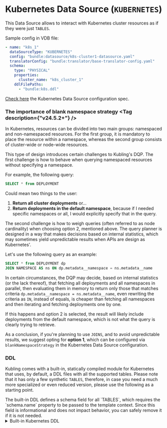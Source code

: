 
# Kubernetes Data Source (`KUBERNETES`)

This Data Source allows to interact with Kubernetes cluster resources as if they were just `TABLES`.

Sample config in VDB file:
```yaml
- name: "k8s_1"
  dataSourceType: "KUBERNETES"
  config: "bundle:datasource/k8s-cluster1-datasource.yaml"
  translatorConfig: "bundle:translator/base-translator-config.yaml"
  schema:
    type: "PHYSICAL"
    properties:
      cluster_name: "k8s_cluster_1"
    ddlFilePaths:
      - "bundle:k8s.ddl"
```

[Check here](/schemas#kubernetes-data-source-configuration) the Kubernetes Data Source configuration spec.

### The importance of blank namespace strategy <Tag description={"v24.5.2+"} />

In Kubernetes, resources can be divided into two main groups: namespaced and non-namespaced resources. For the first group, it is mandatory to place the resource within a namespace, whereas the second group consists of cluster-wide or node-wide resources.

This type of design introduces certain challenges to Kubling's DQP. The first challenge is how to behave when querying namespaced resources without specifying a namespace.

For example, the following query:
```sql
SELECT * from DEPLOYMENT
```

 Could mean two things to the user:
1. **Return all cluster deployments** or...
2. **Return deployments in the default namespace**, because if I needed specific namespaces or all, I would explicitly specify that in the query.

The second challenge is how to weigh queries (often referred to as node cardinality) when choosing option 2, mentioned above. 
The query planner is designed in a way that makes decisions based on internal statistics, which may sometimes yield unpredictable results when APIs are design as Kubernetes'.

Let's use the following query as an example:
```sql
SELECT * from DEPLOYMENT dp
JOIN NAMESPACE AS ns ON dp.metadata__namespace = ns.metadata__name 
```

In certain circumstances, the DQP may decide, based on internal statistics (or the lack thereof), that fetching all deployments and all namespaces in parallel, 
then evaluating them in memory to return only those that matches criteria `dp.metadata__namespace = ns.metadata__name`, even rewriting the criteria as `IN`, instead of equals, 
is cheaper than fetching all namespaces and then iterating and fetching deployments one by one.

If this happens and option 2 is selected, the result will likely include deployments from the default namespace, which is not what the query is clearly trying to retrieve.

As a conclusion, if you're planning to use `JOINS`, and to avoid unpredictable results, we suggest opting for **option 1**, which can be configured via `blankNamespaceStrategy` in
the Kubernetes Data Source configuration.

### DDL

Kubling comes with a built-in, statically compiled module for Kubernetes that uses, by default, a DDL files with all the supported tables.
Please note that it has only a few synthetic `TABLES`, therefore, in case you need a much more specialized or even reduced version, please use the
following as a starting point.

<Callout type='info'>
  The built-in DDL defines a schema field for all `TABLES`, which requires the `schema.name` property to be passed to the template context. 
  Since this field is informational and does not impact behavior, you can safely remove it if it is not needed.
</Callout>

<details>
<summary>Built-in Kubernetes DDL</summary>
```sql showLineNumbers copy
CREATE FOREIGN TABLE NODE
(
    clusterName string OPTIONS(val_constant '{{ schema.properties.cluster_name }}'),
    schema string OPTIONS(val_constant '{{ schema.name }}'),
    metadata__name string,
    metadata__labels json OPTIONS(parser_format 'asJsonPretty'),

    spec__configSource json OPTIONS(parser_format 'asJsonPretty'),
    spec__externalID string,
    spec__podCIDR string,
    spec__podCIDRs string,
    spec__providerID string,
    spec__unschedulable boolean,
    spec__additionalProperties json OPTIONS(parser_format 'asJsonPretty'),

    status__addresses json OPTIONS(parser_format 'asJsonPretty'),
    status__allocatable json OPTIONS(parser_format 'asJsonPretty'),
    status__capacity json OPTIONS(parser_format 'asJsonPretty'),
    status__conditions json OPTIONS(parser_format 'asJsonPretty'),
    status__config json OPTIONS(parser_format 'asJsonPretty'),
    status__daemonEndpoints json OPTIONS(parser_format 'asJsonPretty'),
    status__images json OPTIONS(parser_format 'asJsonPretty'),
    status__nodeInfo json OPTIONS(parser_format 'asJsonPretty'),
    status__phase string,
    status__volumesAttached json OPTIONS(parser_format 'asJsonPretty'),
    status__volumesInUse json,
    status__additionalProperties json OPTIONS(parser_format 'asJsonPretty'),

    identifier string NOT NULL OPTIONS(val_pk 'clusterName+metadata__name' ),
    PRIMARY KEY(identifier),

    UNIQUE(clusterName, metadata__name)
)
OPTIONS(updatable true,
        supports_idempotency false,
        tags 'kubernetes;{{ schema.properties.cluster_name }};node');

CREATE FOREIGN TABLE NODE_CONDITIONS
(
    clusterName string OPTIONS(val_variable 'cluster_name'),
    clusterUrl string OPTIONS(val_constant '{{ schema.properties.kubernetes_api_url }}'),
    metadata__name string NOT NULL OPTIONS(synthetic_type 'parent'),
    metadata__namespace string OPTIONS(synthetic_type 'parent'),

    lastTransitionTime timestamp,
    lastUpdateTime timestamp,
    message string,
    reason string,
    status string,
    type string
)
OPTIONS(updatable false,
    synthetic_parent '{{ schema.name }}.NODE',
    synthetic_path 'status__conditions',
    tags 'kubernetes;{{ schema.properties.cluster_name }};node;conditions');


CREATE FOREIGN TABLE NAMESPACE
(
    clusterName string OPTIONS(val_constant '{{ schema.properties.cluster_name }}'),
    schema string OPTIONS(val_constant '{{ schema.name }}'),
    metadata__name string,
    metadata__labels json OPTIONS(parser_format 'asJsonPretty'),
    status__phase string,

    identifier string NOT NULL OPTIONS(val_pk 'clusterName+metadata__name' ),
    PRIMARY KEY(identifier),
    UNIQUE(clusterName, metadata__name)
)
OPTIONS(updatable true,
        supports_idempotency false,
        tags 'kubernetes;{{ schema.properties.cluster_name }};namespace');

CREATE FOREIGN TABLE POD
(
    clusterName string OPTIONS(val_constant '{{ schema.properties.cluster_name }}'),
    schema string OPTIONS(val_constant '{{ schema.name }}'),
    metadata__name string,
    metadata__namespace string,
    metadata__labels json OPTIONS(parser_format 'asJsonPretty'),

    spec__activeDeadlineSeconds long,
    spec__affinity json,
    spec__containers json OPTIONS(parser_format 'asJsonPretty'),
    spec__nodeName string,
    spec__restartPolicy string,
    spec__tolerations json OPTIONS(parser_format 'asJsonPretty'),
    spec__volumes json OPTIONS(parser_format 'asJsonPretty'),
    spec__additionalProperties json OPTIONS(parser_format 'asJsonPretty'),

    status__message string,
    status__nominatedNodeName string,
    status__phase string,
    status__podIP string,
    status__reason string,
    status__startTime timestamp,
    status__conditions json OPTIONS(parser_format 'asJsonPretty'),
    status__containerStatuses json OPTIONS(parser_format 'asJsonPretty'),
    status__initContainerStatuses json OPTIONS(parser_format 'asJsonPretty'),
    status__ephemeralContainerStatuses json OPTIONS(parser_format 'asJsonPretty'),
    status__resourceClaimStatuses json OPTIONS(parser_format 'asJsonPretty'),

    identifier string NOT NULL OPTIONS(val_pk 'clusterName+metadata__namespace+metadata__name' ),
    PRIMARY KEY(identifier),
    UNIQUE(clusterName, metadata__namespace, metadata__name)
)
OPTIONS(updatable true,
        supports_idempotency false,
        tags 'kubernetes;{{ schema.properties.cluster_name }};pod');

CREATE FOREIGN TABLE POD_CONTAINER
(
    clusterName string OPTIONS(val_constant '{{ schema.properties.cluster_name }}'),
    schema string OPTIONS(val_constant '{{ schema.name }}'),
    metadata__name string NOT NULL OPTIONS(synthetic_type 'parent'),
    metadata__namespace string OPTIONS(synthetic_type 'parent'),
    metadata__labels json OPTIONS(synthetic_type 'parent'),
    pod_identifier string NOT NULL OPTIONS(synthetic_type 'parent', synthetic_parent_field 'identifier'),

    image string NOT NULL,
    name string NOT NULL,
    command json,
    volumeMounts json,
    resources__requests json,
    resources__limits json,
    UNIQUE(metadata__namespace, metadata__name, name)
)
  OPTIONS(updatable true,
        synthetic_parent '{{ schema.name }}.POD',
        synthetic_path 'spec__containers',
        synthetic_allow_bulk_insert false,
        tags 'kubernetes;{{ schema.properties.cluster_name }};pod;container');

CREATE FOREIGN TABLE POD_STATUS_CONDITION
(
    clusterName string OPTIONS(val_constant '{{ schema.properties.cluster_name }}'),
    schema string OPTIONS(val_constant '{{ schema.name }}'),
    metadata__name string NOT NULL OPTIONS(synthetic_type 'parent'),
    metadata__namespace string OPTIONS(synthetic_type 'parent'),
    metadata__labels json OPTIONS(synthetic_type 'parent'),
    pod_identifier string NOT NULL OPTIONS(synthetic_type 'parent', synthetic_parent_field 'identifier'),

    lastTransitionTime timestamp,
    status string,
    type string

)
OPTIONS(updatable false,
        synthetic_parent '{{ schema.name }}.POD',
        synthetic_path 'status__conditions',
        synthetic_allow_bulk_insert false,
        tags 'kubernetes;{{ schema.properties.cluster_name }};pod;status');

CREATE FOREIGN TABLE POD_CONTAINER_VOLS
(
    clusterName string OPTIONS(val_constant '{{ schema.properties.cluster_name }}'),
    schema string OPTIONS(val_constant '{{ schema.name }}'),
    metadata__name string NOT NULL OPTIONS(synthetic_type 'parent'),
    metadata__namespace string OPTIONS(synthetic_type 'parent'),
    metadata__labels json OPTIONS(synthetic_type 'parent'),
    containerName string OPTIONS(synthetic_type 'parent_array_key', synthetic_parent_field 'name'),
    containerImage string OPTIONS(synthetic_type 'parent_array_key', synthetic_parent_field 'image'),
    pod_identifier string NOT NULL OPTIONS(synthetic_type 'parent', synthetic_parent_field 'identifier'),

    mountPath string NOT NULL,
    name string NOT NULL,
    readOnly boolean,
    identifier string OPTIONS(val_pk 'pod_identifier+containerName+name'),
    PRIMARY KEY(identifier),
    UNIQUE(metadata__namespace, metadata__name, containerName, name)
)
  OPTIONS(updatable true,
        synthetic_parent '{{ schema.name }}.POD_CONTAINER',
        synthetic_path 'volumeMounts',
        synthetic_allow_bulk_insert false,
        tags 'kubernetes;{{ schema.properties.cluster_name }};pod;container;vols');

CREATE FOREIGN TABLE POD_CONTAINER_STATUS
(
    clusterName string OPTIONS(val_constant '{{ schema.properties.cluster_name }}'),
    schema string OPTIONS(val_constant '{{ schema.name }}'),
    metadata__name string NOT NULL OPTIONS(synthetic_type 'parent'),
    metadata__namespace string OPTIONS(synthetic_type 'parent'),
    metadata__labels json OPTIONS(synthetic_type 'parent'),
    pod_identifier string NOT NULL OPTIONS(synthetic_type 'parent', synthetic_parent_field 'identifier'),

    name string,
    ready boolean,
    started boolean,
    restartCount integer,
    allocatedResources json OPTIONS(parser_format 'asJsonPretty'),
    containerID string,
    image string,
    imageID string,
    lastState json OPTIONS(parser_format 'asJsonPretty'),
    state json OPTIONS(parser_format 'asJsonPretty'),
    resources json OPTIONS(parser_format 'asJsonPretty'),

    identifier string OPTIONS(val_pk 'clusterName+metadata__namespace+metadata__name+name' ),
    PRIMARY KEY(identifier)
)
OPTIONS(updatable false,
        synthetic_parent '{{ schema.name }}.POD',
        synthetic_path 'status__containerStatuses',
        synthetic_allow_bulk_insert false,
        tags 'kubernetes;{{ schema.properties.cluster_name }};pod;container;status');

CREATE FOREIGN TABLE POD_EPHEMERAL_CONTAINER_STATUS
(
    clusterName string OPTIONS(val_constant '{{ schema.properties.cluster_name }}'),
    schema string OPTIONS(val_constant '{{ schema.name }}'),
    metadata__name string NOT NULL OPTIONS(synthetic_type 'parent'),
    metadata__namespace string OPTIONS(synthetic_type 'parent'),
    metadata__labels json OPTIONS(synthetic_type 'parent'),
    pod_identifier string NOT NULL OPTIONS(synthetic_type 'parent', synthetic_parent_field 'identifier'),

    name string,
    ready boolean,
    started boolean,
    restartCount integer,
    allocatedResources json OPTIONS(parser_format 'asJsonPretty'),
    containerID string,
    image string,
    imageID string,
    lastState json OPTIONS(parser_format 'asJsonPretty'),
    state json OPTIONS(parser_format 'asJsonPretty'),
    resources json OPTIONS(parser_format 'asJsonPretty'),

    identifier string OPTIONS(val_pk 'clusterName+metadata__namespace+metadata__name+name' ),
    PRIMARY KEY(identifier)
)
OPTIONS(updatable false,
        synthetic_parent '{{ schema.name }}.POD',
        synthetic_path 'status__ephemeralContainerStatuses',
        synthetic_allow_bulk_insert false,
        tags 'kubernetes;{{ schema.properties.cluster_name }};pod;container;status;ephemeral');

CREATE FOREIGN TABLE POD_INIT_CONTAINER_STATUS
(
    clusterName string OPTIONS(val_constant '{{ schema.properties.cluster_name }}'),
    schema string OPTIONS(val_constant '{{ schema.name }}'),
    metadata__name string NOT NULL OPTIONS(synthetic_type 'parent'),
    metadata__namespace string OPTIONS(synthetic_type 'parent'),
    metadata__labels json OPTIONS(synthetic_type 'parent'),
    pod_identifier string NOT NULL OPTIONS(synthetic_type 'parent', synthetic_parent_field 'identifier'),

    name string,
    ready boolean,
    started boolean,
    restartCount integer,
    allocatedResources json OPTIONS(parser_format 'asJsonPretty'),
    containerID string,
    image string,
    imageID string,
    lastState json OPTIONS(parser_format 'asJsonPretty'),
    state json OPTIONS(parser_format 'asJsonPretty'),
    resources json OPTIONS(parser_format 'asJsonPretty'),

    identifier string OPTIONS(val_pk 'clusterName+metadata__namespace+metadata__name+name' ),
    PRIMARY KEY(identifier)
)
OPTIONS(updatable false,
        synthetic_parent '{{ schema.name }}.POD',
        synthetic_path 'status__initContainerStatuses',
        synthetic_allow_bulk_insert false,
        tags 'kubernetes;{{ schema.properties.cluster_name }};pod;container;status;init');


CREATE FOREIGN TABLE DEPLOYMENT
(
    clusterName string OPTIONS(val_constant '{{ schema.properties.cluster_name }}'),
    schema string OPTIONS(val_constant '{{ schema.name }}'),
    metadata__name string,
    metadata__namespace string,
    metadata__uid string,
    metadata__labels json OPTIONS(parser_format 'asJsonPretty'),
    spec__template__spec__containers json OPTIONS(parser_format 'asJsonPretty'),
    spec__selector__matchLabels json OPTIONS(parser_format 'asJsonPretty'),
    spec__template__metadata__labels json OPTIONS(parser_format 'asJsonPretty'),
    status__conditions json OPTIONS(parser_format 'asJsonPretty'),
    status__availableReplicas integer,
    status__readyReplicas integer,
    status__replicas integer,
    status__updatedReplicas integer,
    identifier string NOT NULL OPTIONS(val_pk 'clusterName+metadata__namespace+metadata__name' ),
    PRIMARY KEY(identifier),
    UNIQUE(clusterName, metadata__namespace, metadata__name)
)
OPTIONS(updatable true,
        supports_idempotency false,
        tags 'kubernetes;{{ schema.properties.cluster_name }};deployment');

CREATE FOREIGN TABLE DEPLOYMENT_CONDITIONS
(
    clusterName string OPTIONS(val_constant '{{ schema.properties.cluster_name }}'),
    schema string OPTIONS(val_constant '{{ schema.name }}'),
    metadata__name string NOT NULL OPTIONS(synthetic_type 'parent'),
    metadata__namespace string OPTIONS(synthetic_type 'parent'),
    metadata__uid string OPTIONS(synthetic_type 'parent'),

    lastTransitionTime timestamp,
    lastUpdateTime timestamp,
    message string,
    reason string,
    status string,
    type string
)
  OPTIONS(updatable false,
        synthetic_parent '{{ schema.name }}.DEPLOYMENT',
        synthetic_path 'status__conditions',
        tags 'kubernetes;{{ schema.properties.cluster_name }};deployment;conditions');

CREATE FOREIGN TABLE DEPLOYMENT_CONTAINER
(
    clusterName string OPTIONS(val_constant '{{ schema.properties.cluster_name }}'),
    schema string OPTIONS(val_constant '{{ schema.name }}'),
    metadata__name string NOT NULL OPTIONS(synthetic_type 'parent'),
    metadata__namespace string OPTIONS(synthetic_type 'parent'),
    metadata__labels string OPTIONS(updatable false, synthetic_type 'parent'),
    metadata__uid string OPTIONS(synthetic_type 'parent'),

    image string NOT NULL,
    name string NOT NULL,
    command json,
    volumeMounts json,
    identifier string OPTIONS(val_pk 'clusterName+metadata__namespace+metadata__name+name' ),
    PRIMARY KEY(identifier),
    UNIQUE(metadata__namespace, metadata__name, name)
)
  OPTIONS(updatable true,
        synthetic_parent '{{ schema.name }}.DEPLOYMENT',
        synthetic_path 'spec__template__spec__containers',
        synthetic_allow_bulk_insert false,
        tags 'kubernetes;{{ schema.properties.cluster_name }};deployment;container');

CREATE FOREIGN TABLE DEPLOYMENT_CONTAINER_VOLS
(
    clusterName string OPTIONS(val_constant '{{ schema.properties.cluster_name }}'),
    schema string OPTIONS(val_constant '{{ schema.name }}'),
    metadata__name string NOT NULL OPTIONS(synthetic_type 'parent'),
    metadata__namespace string OPTIONS(synthetic_type 'parent'),
    metadata__labels string OPTIONS(synthetic_type 'parent'),
    metadata__uid string OPTIONS(synthetic_type 'parent'),
    containerName string OPTIONS(synthetic_type 'parent_array_key', synthetic_parent_field 'name'),
    containerImage string OPTIONS(synthetic_type 'parent_array_key', synthetic_parent_field 'image'),

    mountPath string NOT NULL,
    name string NOT NULL,
    readOnly boolean,
    identifier string OPTIONS(val_pk 'clusterName+metadata__namespace+metadata__name+containerName+name' ),
    PRIMARY KEY(identifier),
    UNIQUE(metadata__namespace, metadata__name, containerName, name)
)
  OPTIONS(updatable true,
        synthetic_parent '{{ schema.name }}.DEPLOYMENT_CONTAINER',
        synthetic_path 'volumeMounts',
        synthetic_allow_bulk_insert false,
        tags 'kubernetes;{{ schema.properties.cluster_name }};deployment;container;vols');

CREATE FOREIGN TABLE PERSISTENT_VOLUME
(
    clusterName string OPTIONS(val_constant '{{ schema.properties.cluster_name }}'),
    schema string OPTIONS(val_constant '{{ schema.name }}'),
    metadata__name string,
    metadata__namespace string,
    metadata__labels json OPTIONS(parser_format 'asJsonPretty'),

    spec__accessModes json,
    spec__azureDisk json OPTIONS(parser_format 'asJsonPretty'),
    spec__azureFile json OPTIONS(parser_format 'asJsonPretty'),
    spec__capacity json OPTIONS(parser_format 'asJsonPretty'),
    spec__csi json OPTIONS(parser_format 'asJsonPretty'),
    spec__hostPath json OPTIONS(parser_format 'asJsonPretty'),
    spec__local json OPTIONS(parser_format 'asJsonPretty'),
    spec__nodeAffinity json OPTIONS(parser_format 'asJsonPretty'),
    spec__persistentVolumeReclaimPolicy string,
    spec__storageClassName string,
    spec__volumeAttributesClassName string,
    spec__volumeMode string,
    spec__additionalProperties json OPTIONS(parser_format 'asJsonPretty'),

    status__lastPhaseTransitionTime timestamp,
    status__message string,
    status__phase string,
    status__reason string,
    status__additionalProperties json OPTIONS(parser_format 'asJsonPretty'),

    identifier string NOT NULL OPTIONS(val_pk 'clusterName+metadata__namespace+metadata__name' ),
    PRIMARY KEY(identifier),
    UNIQUE(clusterName, metadata__namespace, metadata__name)
)
OPTIONS(updatable true,
        supports_idempotency false,
        tags 'kubernetes;{{ schema.properties.cluster_name }};pv');


CREATE FOREIGN TABLE PERSISTENT_VOLUME_CLAIM
(
    clusterName string OPTIONS(val_constant '{{ schema.properties.cluster_name }}'),
    schema string OPTIONS(val_constant '{{ schema.name }}'),
    metadata__name string,
    metadata__namespace string,
    metadata__labels json OPTIONS(parser_format 'asJsonPretty'),

    spec__accessModes json OPTIONS(parser_format 'asJsonPretty'),
    spec__dataSource json OPTIONS(parser_format 'asJsonPretty'),
    spec__dataSourceRef json OPTIONS(parser_format 'asJsonPretty'),
    spec__resources json OPTIONS(parser_format 'asJsonPretty'),
    spec__selector json OPTIONS(parser_format 'asJsonPretty'),
    spec__storageClassName string,
    spec__volumeAttributesClassName string,
    spec__volumeMode string,
    spec__volumeName string,

    status__accessModes json OPTIONS(parser_format 'asJsonPretty'),
    status__allocatedResourceStatuses json OPTIONS(parser_format 'asJsonPretty'),
    status__allocatedResources json OPTIONS(parser_format 'asJsonPretty'),
    status__capacity json OPTIONS(parser_format 'asJsonPretty'),
    status__conditions json OPTIONS(parser_format 'asJsonPretty'),
    status__currentVolumeAttributesClassName string,
    status__modifyVolumeStatus json OPTIONS(parser_format 'asJsonPretty'),
    status__phase string,

    identifier string NOT NULL OPTIONS(val_pk 'clusterName+metadata__namespace+metadata__name' ),
    PRIMARY KEY(identifier),
    UNIQUE(clusterName, metadata__namespace, metadata__name)
)
OPTIONS(updatable true,
        supports_idempotency false,
        tags 'kubernetes;{{ schema.properties.cluster_name }};pvc');


CREATE FOREIGN TABLE STATEFULSET
(
    clusterName string OPTIONS(val_constant '{{ schema.properties.cluster_name }}'),
    schema string OPTIONS(val_constant '{{ schema.name }}'),
    metadata__name string,
    metadata__namespace string,
    metadata__labels json OPTIONS(parser_format 'asJsonPretty'),

    spec__minReadySeconds integer,
    spec__ordinals json OPTIONS(parser_format 'asJsonPretty'),
    spec__persistentVolumeClaimRetentionPolicy json OPTIONS(parser_format 'asJsonPretty'),
    spec__podManagementPolicy string,
    spec__replicas integer,
    spec__revisionHistoryLimit integer,
    spec__serviceName string,
    spec__selector json OPTIONS(parser_format 'asJsonPretty'),
    spec__template json OPTIONS(parser_format 'asJsonPretty'),
    spec__updateStrategy json OPTIONS(parser_format 'asJsonPretty'),
    spec__volumeClaimTemplates json OPTIONS(parser_format 'asJsonPretty'),

    status__availableReplicas integer,
    status__collisionCount integer,
    status__conditions json OPTIONS(parser_format 'asJsonPretty'),
    status__currentReplicas integer,
    status__currentRevision string,
    status__observedGeneration long,
    status__readyReplicas integer,
    status__replicas integer,
    status__updateRevision string,
    status__updatedReplicas integer,

    identifier string NOT NULL OPTIONS(val_pk 'clusterName+metadata__namespace+metadata__name' ),
    PRIMARY KEY(identifier),

    UNIQUE(clusterName, metadata__namespace, metadata__name)
)
OPTIONS(updatable true,
        supports_idempotency false,
        tags 'kubernetes;{{ schema.properties.cluster_name }};statefulset');

CREATE FOREIGN TABLE SERVICE
(
    clusterName string OPTIONS(val_constant '{{ schema.properties.cluster_name }}'),
    schema string OPTIONS(val_constant '{{ schema.name }}'),
    metadata__name string,
    metadata__namespace string,
    metadata__labels json OPTIONS(parser_format 'asJsonPretty'),

    spec__clusterIP string,
    spec__clusterIPs json,
    spec__externalIPs json,
    spec__externalName string,
    spec__healthCheckNodePort integer,
    spec__loadBalancerClass string,
    spec__loadBalancerIP string,
    spec__ports json OPTIONS(parser_format 'asJsonPretty'),
    spec__selector json OPTIONS(parser_format 'asJsonPretty'),
    spec__type string,

    identifier string NOT NULL OPTIONS(val_pk 'clusterName+metadata__namespace+metadata__name' ),
    PRIMARY KEY(identifier),

    UNIQUE(clusterName, metadata__namespace, metadata__name)
)
OPTIONS(updatable true,
        supports_idempotency false,
        tags 'kubernetes;{{ schema.properties.cluster_name }};service');

CREATE FOREIGN TABLE NETWORK_INGRESS
(
    clusterName string OPTIONS(val_constant '{{ schema.properties.cluster_name }}'),
    schema string OPTIONS(val_constant '{{ schema.name }}'),
    metadata__name string,
    metadata__namespace string,
    metadata__labels json OPTIONS(parser_format 'asJsonPretty'),

    spec__backend json OPTIONS(parser_format 'asJsonPretty'),
    spec__ingressClassName string,
    spec__rules json OPTIONS(parser_format 'asJsonPretty'),
    spec__tls json OPTIONS(parser_format 'asJsonPretty'),

    status__loadBalancer json OPTIONS(parser_format 'asJsonPretty'),

    identifier string NOT NULL OPTIONS(val_pk 'clusterName+metadata__namespace+metadata__name' ),
    PRIMARY KEY(identifier),

    UNIQUE(clusterName, metadata__namespace, metadata__name)
)
OPTIONS(updatable true,
        supports_idempotency false,
        tags 'kubernetes;{{ schema.properties.cluster_name }};network;ingress');

CREATE FOREIGN TABLE NETWORK_POLICY
(
    clusterName string OPTIONS(val_constant '{{ schema.properties.cluster_name }}'),
    schema string OPTIONS(val_constant '{{ schema.name }}'),
    metadata__name string,
    metadata__namespace string,
    metadata__labels json OPTIONS(parser_format 'asJsonPretty'),

    spec__egress json OPTIONS(parser_format 'asJsonPretty'),
    spec__ingress json OPTIONS(parser_format 'asJsonPretty'),
    spec__podSelector json OPTIONS(parser_format 'asJsonPretty'),
    spec__policyTypes json,

    identifier string NOT NULL OPTIONS(val_pk 'clusterName+metadata__namespace+metadata__name' ),
    PRIMARY KEY(identifier),

    UNIQUE(clusterName, metadata__namespace, metadata__name)
)
OPTIONS(updatable true,
        supports_idempotency false,
        tags 'kubernetes;{{ schema.properties.cluster_name }};network;policy');

CREATE FOREIGN TABLE DAEMONSET
(
    clusterName string OPTIONS(val_constant '{{ schema.properties.cluster_name }}'),
    schema string OPTIONS(val_constant '{{ schema.name }}'),
    metadata__name string,
    metadata__namespace string,
    metadata__labels json OPTIONS(parser_format 'asJsonPretty'),

    spec__minReadySeconds integer,
    spec__revisionHistoryLimit integer,
    spec__selector json OPTIONS(parser_format 'asJsonPretty'),
    spec__template json OPTIONS(parser_format 'asJsonPretty'),
    spec__updateStrategy json OPTIONS(parser_format 'asJsonPretty'),

    status__collisionCount integer,
    status__conditions json OPTIONS(parser_format 'asJsonPretty'),
    status__currentNumberScheduled integer,
    status__desiredNumberScheduled integer,
    status__numberAvailable integer,
    status__numberMisscheduled integer,
    status__numberReady integer,
    status__numberUnavailable integer,
    status__observedGeneration long,
    status__updatedNumberScheduled integer,

    identifier string NOT NULL OPTIONS(val_pk 'clusterName+metadata__namespace+metadata__name' ),
    PRIMARY KEY(identifier),

    UNIQUE(clusterName, metadata__namespace, metadata__name)
)
OPTIONS(updatable true,
        supports_idempotency false,
        tags 'kubernetes;{{ schema.properties.cluster_name }};daemonset');

CREATE FOREIGN TABLE REPLICASET
(
    clusterName string OPTIONS(val_constant '{{ schema.properties.cluster_name }}'),
    schema string OPTIONS(val_constant '{{ schema.name }}'),
    metadata__name string,
    metadata__namespace string,
    metadata__labels json OPTIONS(parser_format 'asJsonPretty'),

    spec__minReadySeconds integer,
    spec__replicas integer,
    spec__selector json OPTIONS(parser_format 'asJsonPretty'),
    spec__template json OPTIONS(parser_format 'asJsonPretty'),

    status__availableReplicas integer,
    status__conditions json OPTIONS(parser_format 'asJsonPretty'),
    status__fullyLabeledReplicas integer,
    status__observedGeneration long,
    status__replicas integer,
    status__readyReplicas integer,

    identifier string NOT NULL OPTIONS(val_pk 'clusterName+metadata__namespace+metadata__name' ),
    PRIMARY KEY(identifier),

    UNIQUE(clusterName, metadata__namespace, metadata__name)
)
OPTIONS(updatable true,
        supports_idempotency false,
        tags 'kubernetes;{{ schema.properties.cluster_name }};replicaset');

CREATE FOREIGN TABLE SECRET
(
    clusterName string OPTIONS(val_constant '{{ schema.properties.cluster_name }}'),
    schema string OPTIONS(val_constant '{{ schema.name }}'),
    metadata__name string,
    metadata__namespace string,
    metadata__labels json OPTIONS(parser_format 'asJsonPretty'),

    stringData json OPTIONS(parser_format 'asJsonPretty'),
    data json OPTIONS(parser_format 'asJsonPretty'),
    immutable boolean,
    type string,

    identifier string NOT NULL OPTIONS(val_pk 'clusterName+metadata__namespace+metadata__name' ),
    PRIMARY KEY(identifier),

    UNIQUE(clusterName, metadata__namespace, metadata__name)
)
OPTIONS(updatable true,
        supports_idempotency false,
        tags 'kubernetes;{{ schema.properties.cluster_name }};secret');

CREATE FOREIGN TABLE CERTIFICATE
(
    clusterName string OPTIONS(val_constant '{{ schema.properties.cluster_name }}'),
    schema string OPTIONS(val_constant '{{ schema.name }}'),
    metadata__name string,
    metadata__labels json OPTIONS(parser_format 'asJsonPretty'),

    spec__expirationSeconds integer,
    spec__extra json OPTIONS(parser_format 'asJsonPretty'),
    spec__groups json,
    spec__request string,
    spec__signerName string,
    spec__uid string,
    spec__usages json,
    spec__username string,

    identifier string NOT NULL OPTIONS(val_pk 'clusterName+metadata__name' ),
    PRIMARY KEY(identifier),

    UNIQUE(clusterName, metadata__name)
)
OPTIONS(updatable true,
        supports_idempotency false,
        tags 'kubernetes;{{ schema.properties.cluster_name }};certificate');

CREATE FOREIGN TABLE ENDPOINT_SLICE
(
    clusterName string OPTIONS(val_constant '{{ schema.properties.cluster_name }}'),
    schema string OPTIONS(val_constant '{{ schema.name }}'),
    metadata__name string,
    metadata__namespace string,
    metadata__labels json OPTIONS(parser_format 'asJsonPretty'),

    addressType string,
    endpoints json OPTIONS(parser_format 'asJsonPretty'),
    ports json OPTIONS(parser_format 'asJsonPretty'),

    identifier string NOT NULL OPTIONS(val_pk 'clusterName+metadata__namespace+metadata__name' ),
    PRIMARY KEY(identifier),

    UNIQUE(clusterName, metadata__name)
)
OPTIONS(updatable true,
        supports_idempotency false,
        tags 'kubernetes;{{ schema.properties.cluster_name }};endpointslice');

CREATE FOREIGN TABLE RESOURCE_CLASS
(
    clusterName string OPTIONS(val_constant '{{ schema.properties.cluster_name }}'),
    schema string OPTIONS(val_constant '{{ schema.name }}'),
    metadata__name string,
    metadata__labels json OPTIONS(parser_format 'asJsonPretty'),

    driverName string,
    parametersRef json OPTIONS(parser_format 'asJsonPretty'),
    suitableNodes json OPTIONS(parser_format 'asJsonPretty'),

    identifier string NOT NULL OPTIONS(val_pk 'clusterName+metadata__name' ),
    PRIMARY KEY(identifier),

    UNIQUE(clusterName, metadata__name)
)
OPTIONS(updatable true,
        supports_idempotency false,
        tags 'kubernetes;{{ schema.properties.cluster_name }};resourceclass');

CREATE FOREIGN TABLE RESOURCE_CLAIM
(
    clusterName string OPTIONS(val_constant '{{ schema.properties.cluster_name }}'),
    schema string OPTIONS(val_constant '{{ schema.name }}'),
    metadata__name string,
    metadata__namespace string,
    metadata__labels json OPTIONS(parser_format 'asJsonPretty'),

    spec__allocationMode string,
    spec__resourceClassName string,
    spec__parametersRef json OPTIONS(parser_format 'asJsonPretty'),

    status__allocation json OPTIONS(parser_format 'asJsonPretty'),
    status__deallocationRequested boolean,
    status__driverName string,
    status__reservedFor json OPTIONS(parser_format 'asJsonPretty'),

    identifier string NOT NULL OPTIONS(val_pk 'clusterName+metadata__namespace+metadata__name' ),
    PRIMARY KEY(identifier),

    UNIQUE(clusterName, metadata__namespace, metadata__name)
)
OPTIONS(updatable true,
        supports_idempotency false,
        tags 'kubernetes;{{ schema.properties.cluster_name }};resourceclaim');

CREATE FOREIGN TABLE POD_SCHEDULING_CONTEXT
(
    clusterName string OPTIONS(val_constant '{{ schema.properties.cluster_name }}'),
    schema string OPTIONS(val_constant '{{ schema.name }}'),
    metadata__name string,
    metadata__namespace string,
    metadata__labels json OPTIONS(parser_format 'asJsonPretty'),

    spec__potentialNodes json OPTIONS(parser_format 'asJsonPretty'),
    spec__selectedNode string,

    status__resourceClaims json OPTIONS(parser_format 'asJsonPretty'),

    identifier string NOT NULL OPTIONS(val_pk 'clusterName+metadata__namespace+metadata__name' ),
    PRIMARY KEY(identifier),

    UNIQUE(clusterName, metadata__namespace, metadata__name)
)
OPTIONS(updatable true,
        supports_idempotency false,
        tags 'kubernetes;{{ schema.properties.cluster_name }};podschedulingcontext');

CREATE FOREIGN TABLE EVENT
(
    clusterName string OPTIONS(val_constant '{{ schema.properties.cluster_name }}'),
    schema string OPTIONS(val_constant '{{ schema.name }}'),
    metadata__name string,
    metadata__namespace string,
    metadata__labels json OPTIONS(parser_format 'asJsonPretty'),
    metadata__creationTimestamp timestamp,

    action string,
    deprecatedCount integer,
    deprecatedFirstTimestamp timestamp,
    deprecatedLastTimestamp timestamp,
    deprecatedSource json OPTIONS(parser_format 'asJsonPretty'),
    eventTime json,
    note string,
    reason string,
    regarding json OPTIONS(parser_format 'asJsonPretty'),
    related json OPTIONS(parser_format 'asJsonPretty'),
    reportingController string,
    reportingInstance string,
    series json OPTIONS(parser_format 'asJsonPretty'),
    type string,

    identifier string NOT NULL OPTIONS(val_pk 'clusterName+metadata__namespace+metadata__name' ),
    PRIMARY KEY(identifier),

    UNIQUE(clusterName, metadata__namespace, metadata__name)
)
OPTIONS(updatable true,
        supports_idempotency false,
        tags 'kubernetes;{{ schema.properties.cluster_name }};event');

CREATE FOREIGN TABLE FLOW_SCHEMA
(
    clusterName string OPTIONS(val_constant '{{ schema.properties.cluster_name }}'),
    schema string OPTIONS(val_constant '{{ schema.name }}'),
    metadata__name string,
    metadata__labels json OPTIONS(parser_format 'asJsonPretty'),

    spec__distinguisherMethod json OPTIONS(parser_format 'asJsonPretty'),
    spec__matchingPrecedence integer,
    spec__priorityLevelConfiguration json OPTIONS(parser_format 'asJsonPretty'),
    spec__rules json OPTIONS(parser_format 'asJsonPretty'),

    status__conditions json OPTIONS(parser_format 'asJsonPretty'),

    identifier string NOT NULL OPTIONS(val_pk 'clusterName+metadata__name' ),
    PRIMARY KEY(identifier),

    UNIQUE(clusterName, metadata__name)
)
OPTIONS(updatable true,
        supports_idempotency false,
        tags 'kubernetes;{{ schema.properties.cluster_name }};flowschema');

CREATE FOREIGN TABLE PRIORITY_LEVEL_CONFIGURATION
(
    clusterName string OPTIONS(val_constant '{{ schema.properties.cluster_name }}'),
    schema string OPTIONS(val_constant '{{ schema.name }}'),
    metadata__name string,
    metadata__labels json OPTIONS(parser_format 'asJsonPretty'),

    spec__exempt json OPTIONS(parser_format 'asJsonPretty'),
    spec__type string,
    spec__limited json OPTIONS(parser_format 'asJsonPretty'),

    status__conditions json OPTIONS(parser_format 'asJsonPretty'),

    identifier string NOT NULL OPTIONS(val_pk 'clusterName+metadata__name' ),
    PRIMARY KEY(identifier),

    UNIQUE(clusterName, metadata__name)
)
OPTIONS(updatable true,
        supports_idempotency false,
        tags 'kubernetes;{{ schema.properties.cluster_name }};prioritylevelconfiguration');

CREATE FOREIGN TABLE VALIDATING_WEBHOOK_CONFIGURATION
(
    clusterName string OPTIONS(val_constant '{{ schema.properties.cluster_name }}'),
    schema string OPTIONS(val_constant '{{ schema.name }}'),
    metadata__name string,
    metadata__labels json OPTIONS(parser_format 'asJsonPretty'),

    webhooks json OPTIONS(parser_format 'asJsonPretty'),

    identifier string NOT NULL OPTIONS(val_pk 'clusterName+metadata__name' ),
    PRIMARY KEY(identifier),

    UNIQUE(clusterName, metadata__name)
)
OPTIONS(updatable true,
        supports_idempotency false,
        tags 'kubernetes;{{ schema.properties.cluster_name }};validatingwebhookconfiguration');

CREATE FOREIGN TABLE MUTATING_WEBHOOK_CONFIGURATION
(
    clusterName string OPTIONS(val_constant '{{ schema.properties.cluster_name }}'),
    schema string OPTIONS(val_constant '{{ schema.name }}'),
    metadata__name string,
    metadata__labels json OPTIONS(parser_format 'asJsonPretty'),

    status__conditions json OPTIONS(parser_format 'asJsonPretty'),

    identifier string NOT NULL OPTIONS(val_pk 'clusterName+metadata__name' ),
    PRIMARY KEY(identifier),

    UNIQUE(clusterName, metadata__name)
)
OPTIONS(updatable true,
        supports_idempotency false,
        tags 'kubernetes;{{ schema.properties.cluster_name }};mutatingwebhookconfiguration');

CREATE FOREIGN TABLE HORIZONTAL_POD_AUTOSCALER
(
    clusterName string OPTIONS(val_constant '{{ schema.properties.cluster_name }}'),
    schema string OPTIONS(val_constant '{{ schema.name }}'),
    metadata__name string,
    metadata__namespace string,
    metadata__labels json OPTIONS(parser_format 'asJsonPretty'),

    spec__minReplicas integer,
    spec__maxReplicas integer,
    spec__metrics json OPTIONS(parser_format 'asJsonPretty'),
    spec__scaleTargetRef json OPTIONS(parser_format 'asJsonPretty'),

    status__conditions json OPTIONS(parser_format 'asJsonPretty'),
    status__currentMetrics json OPTIONS(parser_format 'asJsonPretty'),
    status__currentReplicas integer,
    status__desiredReplicas integer,
    status__lastScaleTime timestamp,
    status__observedGeneration long,

    identifier string NOT NULL OPTIONS(val_pk 'clusterName+metadata__namespace+metadata__name' ),
    PRIMARY KEY(identifier),

    UNIQUE(clusterName, metadata__namespace, metadata__name)
)
OPTIONS(updatable true,
        supports_idempotency false,
        tags 'kubernetes;{{ schema.properties.cluster_name }};horizontalpodautoscaler');

CREATE FOREIGN TABLE STORAGE_CLASS
(
    clusterName string OPTIONS(val_constant '{{ schema.properties.cluster_name }}'),
    schema string OPTIONS(val_constant '{{ schema.name }}'),
    metadata__name string,
    metadata__labels json OPTIONS(parser_format 'asJsonPretty'),

    allowVolumeExpansion boolean,
    allowedTopologies json OPTIONS(parser_format 'asJsonPretty'),
    mountOptions json OPTIONS(parser_format 'asJsonPretty'),
    parameters json OPTIONS(parser_format 'asJsonPretty'),
    provisioner string,
    reclaimPolicy string,
    volumeBindingMode string,

    identifier string NOT NULL OPTIONS(val_pk 'clusterName+metadata__name' ),
    PRIMARY KEY(identifier),

    UNIQUE(clusterName, metadata__name)
)
OPTIONS(updatable true,
        supports_idempotency false,
        tags 'kubernetes;{{ schema.properties.cluster_name }};storageclass');

CREATE FOREIGN TABLE CSI_DRIVER
(
    clusterName string OPTIONS(val_constant '{{ schema.properties.cluster_name }}'),
    schema string OPTIONS(val_constant '{{ schema.name }}'),
    metadata__name string,
    metadata__labels json OPTIONS(parser_format 'asJsonPretty'),

    spec__attachRequired boolean,
    spec__fsGroupPolicy string,
    spec__podInfoOnMount boolean,
    spec__requiresRepublish boolean,
    spec__seLinuxMount boolean,
    spec__storageCapacity boolean,
    spec__tokenRequests json OPTIONS(parser_format 'asJsonPretty'),
    spec__volumeLifecycleModes json OPTIONS(parser_format 'asJsonPretty'),

    identifier string NOT NULL OPTIONS(val_pk 'clusterName+metadata__name' ),
    PRIMARY KEY(identifier),

    UNIQUE(clusterName, metadata__name)
)
OPTIONS(updatable true,
        supports_idempotency false,
        tags 'kubernetes;{{ schema.properties.cluster_name }};csidriver');

CREATE FOREIGN TABLE CSI_NODE
(
    clusterName string OPTIONS(val_constant '{{ schema.properties.cluster_name }}'),
    schema string OPTIONS(val_constant '{{ schema.name }}'),
    metadata__name string,
    metadata__labels json OPTIONS(parser_format 'asJsonPretty'),

    spec__drivers json OPTIONS(parser_format 'asJsonPretty'),

    identifier string NOT NULL OPTIONS(val_pk 'clusterName+metadata__name' ),
    PRIMARY KEY(identifier),

    UNIQUE(clusterName, metadata__name)
)
OPTIONS(updatable true,
        supports_idempotency false,
        tags 'kubernetes;{{ schema.properties.cluster_name }};csinode');

CREATE FOREIGN TABLE CSI_STORAGE_CAPACITY
(
    clusterName string OPTIONS(val_constant '{{ schema.properties.cluster_name }}'),
    schema string OPTIONS(val_constant '{{ schema.name }}'),
    metadata__name string,
    metadata__namespace string,
    metadata__labels json OPTIONS(parser_format 'asJsonPretty'),

    capacity json OPTIONS(parser_format 'asJsonPretty'),
    maximumVolumeSize json OPTIONS(parser_format 'asJsonPretty'),
    nodeTopology json OPTIONS(parser_format 'asJsonPretty'),
    storageClassName string,

    identifier string NOT NULL OPTIONS(val_pk 'clusterName+metadata__namespace+metadata__name' ),
    PRIMARY KEY(identifier),

    UNIQUE(clusterName, metadata__namespace, metadata__name)
)
OPTIONS(updatable true,
        supports_idempotency false,
        tags 'kubernetes;{{ schema.properties.cluster_name }};csistoragecapacity');

CREATE FOREIGN TABLE VOLUME_ATTACHMENT
(
    clusterName string OPTIONS(val_constant '{{ schema.properties.cluster_name }}'),
    schema string OPTIONS(val_constant '{{ schema.name }}'),
    metadata__name string,
    metadata__labels json OPTIONS(parser_format 'asJsonPretty'),

    spec__attacher string,
    spec__nodeName string,
    spec__source json OPTIONS(parser_format 'asJsonPretty'),

    status__attachError json OPTIONS(parser_format 'asJsonPretty'),
    status__attached boolean,
    status__attachmentMetadata json OPTIONS(parser_format 'asJsonPretty'),
    status__detachError json OPTIONS(parser_format 'asJsonPretty'),

    identifier string NOT NULL OPTIONS(val_pk 'clusterName+metadata__name' ),
    PRIMARY KEY(identifier),

    UNIQUE(clusterName, metadata__name)
)
OPTIONS(updatable true,
        supports_idempotency false,
        tags 'kubernetes;{{ schema.properties.cluster_name }};volumeattachment');

CREATE FOREIGN TABLE JOB
(
    clusterName string OPTIONS(val_constant '{{ schema.properties.cluster_name }}'),
    schema string OPTIONS(val_constant '{{ schema.name }}'),
    metadata__name string,
    metadata__namespace string,
    metadata__labels json OPTIONS(parser_format 'asJsonPretty'),

    spec__activeDeadlineSeconds long,
    spec__backoffLimit integer,
    spec__backoffLimitPerIndex integer,
    spec__completionMode string,
    spec__completions integer,
    spec__manualSelector boolean,
    spec__maxFailedIndexes integer,
    spec__parallelism integer,
    spec__podFailurePolicy json OPTIONS(parser_format 'asJsonPretty'),
    spec__podReplacementPolicy string,
    spec__selector json OPTIONS(parser_format 'asJsonPretty'),
    spec__suspend boolean,
    spec__template json OPTIONS(parser_format 'asJsonPretty'),
    spec__ttlSecondsAfterFinished integer,

    status__active integer,
    status__completedIndexes string,
    status__completionTime timestamp,
    status__conditions json OPTIONS(parser_format 'asJsonPretty'),
    status__failed integer,
    status__failedIndexes string,
    status__ready integer,
    status__startTime timestamp,
    status__succeeded integer,
    status__terminating integer,
    status__uncountedTerminatedPods json OPTIONS(parser_format 'asJsonPretty'),

    identifier string NOT NULL OPTIONS(val_pk 'clusterName+metadata__namespace+metadata__name' ),
    PRIMARY KEY(identifier),

    UNIQUE(clusterName, metadata__namespace, metadata__name)
)
OPTIONS(updatable true,
        supports_idempotency false,
        tags 'kubernetes;{{ schema.properties.cluster_name }};job');

CREATE FOREIGN TABLE CRON_JOB
(
    clusterName string OPTIONS(val_constant '{{ schema.properties.cluster_name }}'),
    schema string OPTIONS(val_constant '{{ schema.name }}'),
    metadata__name string,
    metadata__namespace string,
    metadata__labels json OPTIONS(parser_format 'asJsonPretty'),

    spec__concurrencyPolicy string,
    spec__failedJobsHistoryLimit integer,
    spec__jobTemplate json OPTIONS(parser_format 'asJsonPretty'),
    spec__schedule string,
    spec__startingDeadlineSeconds long,
    spec__successfulJobsHistoryLimit integer,
    spec__suspend boolean,
    spec__timeZone string,

    status__active json OPTIONS(parser_format 'asJsonPretty'),
    status__lastScheduleTime timestamp,
    status__lastSuccessfulTime timestamp,

    identifier string NOT NULL OPTIONS(val_pk 'clusterName+metadata__namespace+metadata__name' ),
    PRIMARY KEY(identifier),

    UNIQUE(clusterName, metadata__namespace, metadata__name)
)
OPTIONS(updatable true,
        supports_idempotency false,
        tags 'kubernetes;{{ schema.properties.cluster_name }};cronjob');

CREATE FOREIGN TABLE POD_DISRUPT_BUDGET
(
    clusterName string OPTIONS(val_constant '{{ schema.properties.cluster_name }}'),
    schema string OPTIONS(val_constant '{{ schema.name }}'),
    metadata__name string,
    metadata__namespace string,
    metadata__labels json OPTIONS(parser_format 'asJsonPretty'),

    spec__maxUnavailable string,
    spec__minAvailable string,
    spec__unhealthyPodEvictionPolicy string,
    spec__selector json OPTIONS(parser_format 'asJsonPretty'),

    status__conditions json OPTIONS(parser_format 'asJsonPretty'),
    status__currentHealthy integer,
    status__desiredHealthy integer,
    status__disruptedPods json OPTIONS(parser_format 'asJsonPretty'),
    status__disruptionsAllowed integer,
    status__expectedPods integer,
    status__observedGeneration long,

    identifier string NOT NULL OPTIONS(val_pk 'clusterName+metadata__namespace+metadata__name' ),
    PRIMARY KEY(identifier),

    UNIQUE(clusterName, metadata__namespace, metadata__name)
)
OPTIONS(updatable true,
        supports_idempotency false,
        tags 'kubernetes;{{ schema.properties.cluster_name }};poddisruptbudget');

CREATE FOREIGN TABLE RBAC_ROLE
(
    clusterName string OPTIONS(val_constant '{{ schema.properties.cluster_name }}'),
    schema string OPTIONS(val_constant '{{ schema.name }}'),
    metadata__name string,
    metadata__namespace string,
    metadata__labels json OPTIONS(parser_format 'asJsonPretty'),

    rules json OPTIONS(parser_format 'asJsonPretty'),

    identifier string NOT NULL OPTIONS(val_pk 'clusterName+metadata__namespace+metadata__name' ),
    PRIMARY KEY(identifier),

    UNIQUE(clusterName, metadata__namespace, metadata__name)
)
OPTIONS(updatable true,
        supports_idempotency false,
        tags 'kubernetes;{{ schema.properties.cluster_name }};rbac;role');

CREATE FOREIGN TABLE RBAC_ROLE_BINDING
(
    clusterName string OPTIONS(val_constant '{{ schema.properties.cluster_name }}'),
    schema string OPTIONS(val_constant '{{ schema.name }}'),
    metadata__name string,
    metadata__namespace string,
    metadata__labels json OPTIONS(parser_format 'asJsonPretty'),

    roleRef json OPTIONS(parser_format 'asJsonPretty'),
    subjects json OPTIONS(parser_format 'asJsonPretty'),

    identifier string NOT NULL OPTIONS(val_pk 'clusterName+metadata__namespace+metadata__name' ),
    PRIMARY KEY(identifier),

    UNIQUE(clusterName, metadata__namespace, metadata__name)
)
OPTIONS(updatable true,
        supports_idempotency false,
        tags 'kubernetes;{{ schema.properties.cluster_name }};rbac;rolebinding');

CREATE FOREIGN TABLE RBAC_CLUSTER_ROLE
(
    clusterName string OPTIONS(val_constant '{{ schema.properties.cluster_name }}'),
    schema string OPTIONS(val_constant '{{ schema.name }}'),
    metadata__name string,
    metadata__labels json OPTIONS(parser_format 'asJsonPretty'),

    rules json OPTIONS(parser_format 'asJsonPretty'),

    identifier string NOT NULL OPTIONS(val_pk 'clusterName+metadata__name' ),
    PRIMARY KEY(identifier),

    UNIQUE(clusterName, metadata__name)
)
OPTIONS(updatable true,
        supports_idempotency false,
        tags 'kubernetes;{{ schema.properties.cluster_name }};rbac;clusterrole');

CREATE FOREIGN TABLE RBAC_CLUSTER_ROLE_BINDING
(
    clusterName string OPTIONS(val_constant '{{ schema.properties.cluster_name }}'),
    schema string OPTIONS(val_constant '{{ schema.name }}'),
    metadata__name string,
    metadata__labels json OPTIONS(parser_format 'asJsonPretty'),

    roleRef json OPTIONS(parser_format 'asJsonPretty'),
    subjects json OPTIONS(parser_format 'asJsonPretty'),

    identifier string NOT NULL OPTIONS(val_pk 'clusterName+metadata__name' ),
    PRIMARY KEY(identifier),

    UNIQUE(clusterName, metadata__name)
)
OPTIONS(updatable true,
        supports_idempotency false,
        tags 'kubernetes;{{ schema.properties.cluster_name }};rbac;clusterrolebinding');

CREATE FOREIGN TABLE PRIORITY_CLASS
(
    clusterName string OPTIONS(val_constant '{{ schema.properties.cluster_name }}'),
    schema string OPTIONS(val_constant '{{ schema.name }}'),
    metadata__name string,
    metadata__labels json OPTIONS(parser_format 'asJsonPretty'),

    description string,
    globalDefault boolean,
    preemptionPolicy string,
    "value" integer,

    identifier string NOT NULL OPTIONS(val_pk 'clusterName+metadata__name' ),
    PRIMARY KEY(identifier),

    UNIQUE(clusterName, metadata__name)
)
OPTIONS(updatable true,
        supports_idempotency false,
        tags 'kubernetes;{{ schema.properties.cluster_name }};priorityclass');

CREATE FOREIGN TABLE API_SERVICE
(
    clusterName string OPTIONS(val_constant '{{ schema.properties.cluster_name }}'),
    schema string OPTIONS(val_constant '{{ schema.name }}'),
    metadata__name string,
    metadata__labels json OPTIONS(parser_format 'asJsonPretty'),

    spec__caBundle string,
    spec__group string,
    spec__groupPriorityMinimum integer,
    spec__insecureSkipTLSVerify boolean,
    spec__service json OPTIONS(parser_format 'asJsonPretty'),
    spec__version string,
    spec__versionPriority integer,

    status__conditions json OPTIONS(parser_format 'asJsonPretty'),

    identifier string NOT NULL OPTIONS(val_pk 'clusterName+metadata__name' ),
    PRIMARY KEY(identifier),

    UNIQUE(clusterName, metadata__name)
)
OPTIONS(updatable true,
        supports_idempotency false,
        tags 'kubernetes;{{ schema.properties.cluster_name }};apiservice');

CREATE FOREIGN TABLE CONFIGMAP
(
    clusterName string OPTIONS(val_constant '{{ schema.properties.cluster_name }}'),
    schema string OPTIONS(val_constant '{{ schema.name }}'),
    metadata__name string,
    metadata__namespace string,
    metadata__labels json OPTIONS(parser_format 'asJsonPretty'),

    binaryData json OPTIONS(parser_format 'asJsonPretty'),
    data json OPTIONS(parser_format 'asJsonPretty'),
    immutable boolean,

    identifier string NOT NULL OPTIONS(val_pk 'clusterName+metadata__namespace+metadata__name' ),
    PRIMARY KEY(identifier),

    UNIQUE(clusterName, metadata__namespace, metadata__name)
)
OPTIONS(updatable true,
        supports_idempotency false,
        tags 'kubernetes;{{ schema.properties.cluster_name }};configmap');

CREATE FOREIGN TABLE LIMIT_RANGE
(
    clusterName string OPTIONS(val_constant '{{ schema.properties.cluster_name }}'),
    schema string OPTIONS(val_constant '{{ schema.name }}'),
    metadata__name string,
    metadata__namespace string,
    metadata__labels json OPTIONS(parser_format 'asJsonPretty'),

    spec__limits json OPTIONS(parser_format 'asJsonPretty'),

    identifier string NOT NULL OPTIONS(val_pk 'clusterName+metadata__namespace+metadata__name' ),
    PRIMARY KEY(identifier),

    UNIQUE(clusterName, metadata__namespace, metadata__name)
)
OPTIONS(updatable true,
        supports_idempotency false,
        tags 'kubernetes;{{ schema.properties.cluster_name }};limitrange');

CREATE FOREIGN TABLE LEASE
(
    clusterName string OPTIONS(val_constant '{{ schema.properties.cluster_name }}'),
    schema string OPTIONS(val_constant '{{ schema.name }}'),
    metadata__name string,
    metadata__namespace string,
    metadata__labels json OPTIONS(parser_format 'asJsonPretty'),

    spec__acquireTime timestamp,
    spec__holderIdentity string,
    spec__leaseDurationSeconds integer,
    spec__leaseTransitions integer,
    spec__renewTime timestamp,

    identifier string NOT NULL OPTIONS(val_pk 'clusterName+metadata__namespace+metadata__name' ),
    PRIMARY KEY(identifier),

    UNIQUE(clusterName, metadata__namespace, metadata__name)
)
OPTIONS(updatable true,
        supports_idempotency false,
        tags 'kubernetes;{{ schema.properties.cluster_name }};lease');

CREATE FOREIGN TABLE CUSTOM_RESOURCE_DEFINITION
(
    clusterName string OPTIONS(val_constant '{{ schema.properties.cluster_name }}'),
    schema string OPTIONS(val_constant '{{ schema.name }}'),
    metadata__name string,
    metadata__labels json OPTIONS(parser_format 'asJsonPretty'),

    spec__conversion json OPTIONS(parser_format 'asJsonPretty'),
    spec__group string,
    spec__names json OPTIONS(parser_format 'asJsonPretty'),
    spec__preserveUnknownFields boolean,
    spec__scope string,
    spec__versions json OPTIONS(parser_format 'asJsonPretty'),

    status__acceptedNames json OPTIONS(parser_format 'asJsonPretty'),
    status__conditions json OPTIONS(parser_format 'asJsonPretty'),
    status__storedVersions json,

    identifier string NOT NULL OPTIONS(val_pk 'clusterName+metadata__name' ),
    PRIMARY KEY(identifier),

    UNIQUE(clusterName, metadata__name)
)
OPTIONS(updatable true,
        supports_idempotency false,
        tags 'kubernetes;{{ schema.properties.cluster_name }};crd;customresourcedefinition');
```
</details>

## Specific `TABLE` directives
Following directives work only in Document Data Sources (like this one)
| Directive                     | Type    | Options    | Description                                                                                                                                                                                                       |
|-------------------------------|---------|------------|-------------------------------------------------------------------------------------------------------------------------------------------------------------------------------------------------------------------|
| `synthetic_parent`            | String  | Any        | Parent `TABLE`. Must include schema name.                                                                                                                                                                         |
| `synthetic_path`              | String  | Any        | Name of the parent `TABLE` field (array) used to ungroup the content                                                                                                                                              |
| `synthetic_allow_bulk_insert` | Boolean | True/False | Indicates whether an INSERT operation tolerates multiple entries in the `synthetic_path` or must be strictly one.                                                                                                 |
| `supports_idempotency`        | Boolean | True/False | Indicates whether the upstream API supports idempotence.<br/>When `false` the QP verifies whether the operation changed the original record/document before applying.<br/>If omitted, the default value is `true` |

---

## Specific field directives
| Directive                | Type   | Options                                                                                 | Description                                                                                                                                                                                                           |
|--------------------------|--------|-----------------------------------------------------------------------------------------|-----------------------------------------------------------------------------------------------------------------------------------------------------------------------------------------------------------------------|
| `synthetic_type`         | String | `parent`, `parent_array_key`                                                            | Type of the synthetic field.<br/>`parent` indicates that exists in and is connected to the parent entity.<br/>`parent_array_key` indicates that the field is used to locate specific elements within `synthetic_path` |
| `synthetic_parent_field` | String | Any                                                                                     | Indicates that the related parent field name is not the same as defined in the synthetic entity field. Used mostly when field names overlap.                                                                          |
| `parser_format`          | String | {`parser_format 'option'`}<br/>Options:<br/> `asJsonPretty`, `asYaml`, `asKeyValueList` | Applies a new format to the value, without altering it.                                                                                                                                                               |

